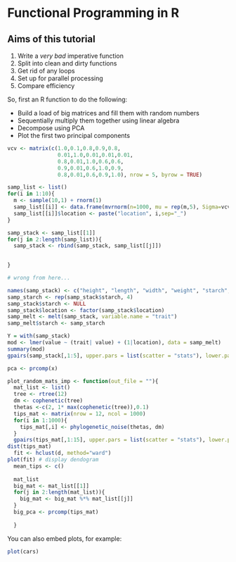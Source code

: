 Functional Programming in R
===========================


Aims of this tutorial
---------------------

1. Write a _very bad_ imperative function
2. Split into clean and dirty functions
3. Get rid of any loops
4. Set up for parallel processing
5. Compare efficiency


So, first an R function to do the following:

* Build a load of big matrices and fill them with random numbers
* Sequentially multiply them together using linear algebra
* Decompose using PCA
* Plot the first two principal components

```r

vcv <- matrix(c(1.0,0.1,0.8,0.9,0.8,
                0.01,1.0,0.01,0.01,0.01,
                0.8,0.01,1.0,0.6,0.6,
                0.9,0.01,0.6,1.0,0.9,
                0.8,0.01,0.6,0.9,1.0), nrow = 5, byrow = TRUE)

samp_list <- list()
for(i in 1:10){
  m <- sample(10,1) + rnorm(1)
  samp_list[[i]] <- data.frame(mvrnorm(n=1000, mu = rep(m,5), Sigma=vcv))
  samp_list[[i]]$location <- paste("location", i,sep="_")
}

samp_stack <- samp_list[[1]]
for(j in 2:length(samp_list)){
  samp_stack <- rbind(samp_stack, samp_list[[j]])
  

}

# wrong from here...

names(samp_stack) <- c("height", "length", "width", "weight", "starch", "location")
samp_starch <- rep(samp_stack$starch, 4)
samp_stack$starch <- NULL
samp_stack$location <- factor(samp_stack$location)
samp_melt <- melt(samp_stack, variable.name = "trait")
samp_melt$starch <- samp_starch

Y = with(samp_stack)
mod <- lmer(value ~ (trait| value) + (1|location), data = samp_melt)
summary(mod)
gpairs(samp_stack[,1:5], upper.pars = list(scatter = "stats"), lower.pars = list(scatter = "loess"))

pca <- prcomp(x)

```


```r
plot_random_mats_imp <- function(out_file = ""){
  mat_list <- list()
  tree <- rtree(12)
  dm <- cophenetic(tree)
  thetas <-c(2, 1* max(cophenetic(tree)),0.1)
  tips_mat <- matrix(nrow = 12, ncol = 1000)
  for(i in 1:1000){
    tips_mat[,i] <- phylogenetic_noise(thetas, dm)
  }
  gpairs(tips_mat[,1:15], upper.pars = list(scatter = "stats"), lower.pars = list(scatter = "loess"))
dist(tips_mat)
  fit <- hclust(d, method="ward") 
plot(fit) # display dendogram
  mean_tips <- c()
  
  mat_list
  big_mat <- mat_list[[1]]
  for(j in 2:length(mat_list)){
    big_mat <- big_mat %*% mat_list[[j]]
  }
  big_pca <- prcomp(tips_mat)
  
  }
```

You can also embed plots, for example:

```r
plot(cars)
```

